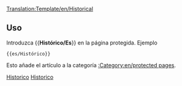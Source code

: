 [[Translation:Template/en/Historical]]
<noinclude></noinclude>{{es/Metaplantilla de avisos| tipo  = protección
| texto = <strong>Nota</strong><br>Este artículo existe sólo por motivos históricos, y por eso está protegido contra nuevas ediciones.
}}<includeonly>{{{1|[[Category:en/protected pages]]}}}</includeonly><noinclude>

==Uso==
Introduzca <nowiki>{{</nowiki>'''Histórico/Es'''<nowiki>}}</nowiki> en la página protegida. Ejemplo
<pre>{{es/Histórico}}</pre>
Esto añade el artículo a la categoría [[:Category:en/protected pages]].

[[Category:es/Plantillas|Historico]][[Category:es/Cajas de mensajes|Historico]]</noinclude>